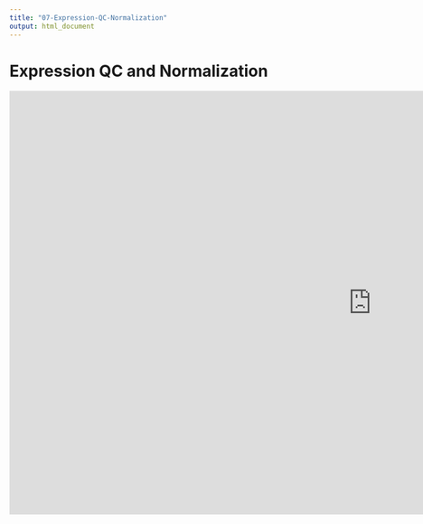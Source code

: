 ```yaml
---
title: "07-Expression-QC-Normalization"
output: html_document
---
```


# Expression QC and Normalization

<iframe src="https://docs.google.com/a/broadinstitute.org/presentation/d/e/2PACX-1vQwnwlAYfbNIQpIeCPYe6fMxGvZJxsnrYroIYcGGJGuBizo2Yu69BG6ew6jyY2X1HRRtVPSLZ64nQpX/embed?start=false&loop=false&delayms=3000" frameborder="0" width="1280" height="749" allowfullscreen="true" mozallowfullscreen="true" webkitallowfullscreen="true"></iframe>